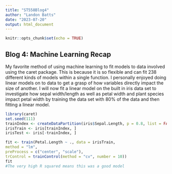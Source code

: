 ```yaml
---
title: "ST558Blog4"
author: "Landon Batts"
date: "2023-07-20"
output: html_document
---
```


```r
knitr::opts_chunk$set(echo = TRUE)
```

## Blog 4: Machine Learning Recap
My favorite method of using machine learning to fit models to data involved using the caret package. This is because it is so flexible and can fit 238 different kinds of models within a single function. I personally enjoyed doing linear models on to data to get a grasp of how variables directly impact the size of another. I will now fit a linear model on the built in iris data set to investigate how sepal width/length as well as petal width and plant species impact petal width by training the data set with 80% of the data and then fitting a linear model.
```r
library(caret)
set.seed(111)
trainIndex <- createDataPartition(iris$Sepal.Length, p = 0.8, list = FALSE)
irisTrain <- iris[trainIndex, ]
irisTest <- iris[-trainIndex, ]

fit <- train(Petal.Length ~ ., data = irisTrain,
method = "lm",
preProcess = c("center", "scale"),
trControl = trainControl(method = "cv", number = 10))
fit
#The very high R squared means this was a good model
```

